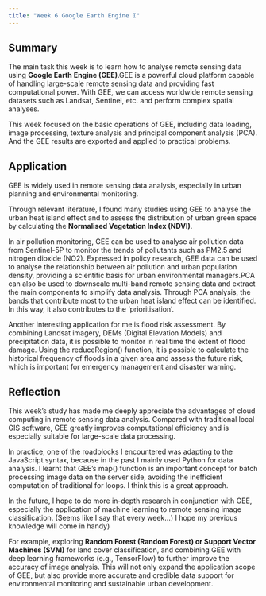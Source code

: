 ```yaml
---
title: "Week 6 Google Earth Engine I"
---
```


## Summary

The main task this week is to learn how to analyse remote sensing data using **Google Earth Engine (GEE)**.GEE is a powerful cloud platform capable of handling large-scale remote sensing data and providing fast computational power. With GEE, we can access worldwide remote sensing datasets such as Landsat, Sentinel, etc. and perform complex spatial analyses.

This week focused on the basic operations of GEE, including data loading, image processing, texture analysis and principal component analysis (PCA). And the GEE results are exported and applied to practical problems.

## Application

GEE is widely used in remote sensing data analysis, especially in urban planning and environmental monitoring.

Through relevant literature, I found many studies using GEE to analyse the urban heat island effect and to assess the distribution of urban green space by calculating the **Normalised Vegetation Index (NDVI)**.

In air pollution monitoring, GEE can be used to analyse air pollution data from Sentinel-5P to monitor the trends of pollutants such as PM2.5 and nitrogen dioxide (NO2). Expressed in policy research, GEE data can be used to analyse the relationship between air pollution and urban population density, providing a scientific basis for urban environmental managers.PCA can also be used to downscale multi-band remote sensing data and extract the main components to simplify data analysis. Through PCA analysis, the bands that contribute most to the urban heat island effect can be identified. In this way, it also contributes to the ‘prioritisation’.

Another interesting application for me is flood risk assessment. By combining Landsat imagery, DEMs (Digital Elevation Models) and precipitation data, it is possible to monitor in real time the extent of flood damage. Using the reduceRegion() function, it is possible to calculate the historical frequency of floods in a given area and assess the future risk, which is important for emergency management and disaster warning.

## Reflection

This week's study has made me deeply appreciate the advantages of cloud computing in remote sensing data analysis. Compared with traditional local GIS software, GEE greatly improves computational efficiency and is especially suitable for large-scale data processing.

In practice, one of the roadblocks I encountered was adapting to the JavaScript syntax, because in the past I mainly used Python for data analysis. I learnt that GEE's map() function is an important concept for batch processing image data on the server side, avoiding the inefficient computation of traditional for loops. I think this is a great approach.

In the future, I hope to do more in-depth research in conjunction with GEE, especially the application of machine learning to remote sensing image classification. (Seems like I say that every week...) I hope my previous knowledge will come in handy)

For example, exploring **Random Forest (Random Forest) or Support Vector Machines (SVM)** for land cover classification, and combining GEE with deep learning frameworks (e.g., TensorFlow) to further improve the accuracy of image analysis. This will not only expand the application scope of GEE, but also provide more accurate and credible data support for environmental monitoring and sustainable urban development.

